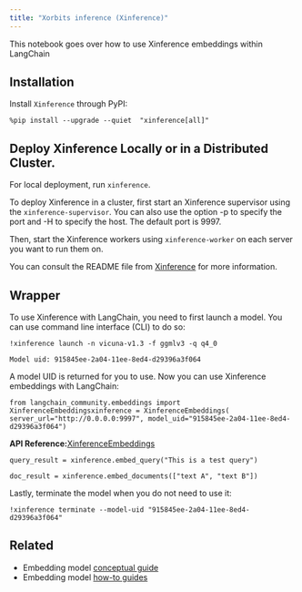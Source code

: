 ```yaml
---
title: "Xorbits inference (Xinference)"
---
```


This notebook goes over how to use Xinference embeddings within LangChain

## Installation

Install `Xinference` through PyPI:

```
%pip install --upgrade --quiet  "xinference[all]"
```

## Deploy Xinference Locally or in a Distributed Cluster.

For local deployment, run `xinference`.

To deploy Xinference in a cluster, first start an Xinference supervisor using the `xinference-supervisor`. You can also use the option -p to specify the port and -H to specify the host. The default port is 9997.

Then, start the Xinference workers using `xinference-worker` on each server you want to run them on.

You can consult the README file from [Xinference](https://github.com/xorbitsai/inference) for more information.

## Wrapper

To use Xinference with LangChain, you need to first launch a model. You can use command line interface (CLI) to do so:

```
!xinference launch -n vicuna-v1.3 -f ggmlv3 -q q4_0
```

```
Model uid: 915845ee-2a04-11ee-8ed4-d29396a3f064
```

A model UID is returned for you to use. Now you can use Xinference embeddings with LangChain:

```
from langchain_community.embeddings import XinferenceEmbeddingsxinference = XinferenceEmbeddings(    server_url="http://0.0.0.0:9997", model_uid="915845ee-2a04-11ee-8ed4-d29396a3f064")
```

**API Reference:**[XinferenceEmbeddings](https://python.langchain.com/api_reference/community/embeddings/langchain_community.embeddings.xinference.XinferenceEmbeddings.html)

```
query_result = xinference.embed_query("This is a test query")
```

```
doc_result = xinference.embed_documents(["text A", "text B"])
```

Lastly, terminate the model when you do not need to use it:

```
!xinference terminate --model-uid "915845ee-2a04-11ee-8ed4-d29396a3f064"
```

## Related

* Embedding model [conceptual guide](/oss/concepts/embedding_models)
* Embedding model [how-to guides](/oss/how_to/#embedding-models)
